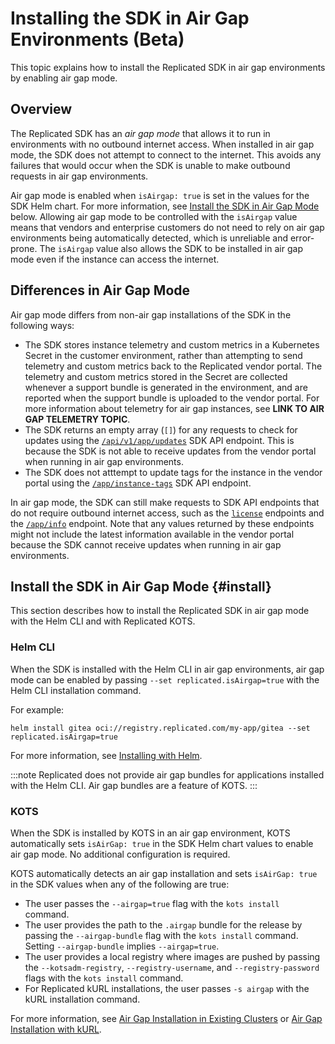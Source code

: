 # Installing the SDK in Air Gap Environments (Beta)

This topic explains how to install the Replicated SDK in air gap environments by enabling air gap mode.

## Overview

The Replicated SDK has an _air gap mode_ that allows it to run in environments with no outbound internet access. When installed in air gap mode, the SDK does not attempt to connect to the internet. This avoids any failures that would occur when the SDK is unable to make outbound requests in air gap environments.

Air gap mode is enabled when `isAirgap: true` is set in the values for the SDK Helm chart. For more information, see [Install the SDK in Air Gap Mode](#install) below. Allowing air gap mode to be controlled with the `isAirgap` value means that vendors and enterprise customers do not need to rely on air gap environments being automatically detected, which is unreliable and error-prone. The `isAirgap` value also allows the SDK to be installed in air gap mode even if the instance can access the internet.

## Differences in Air Gap Mode

Air gap mode differs from non-air gap installations of the SDK in the following ways:
* The SDK stores instance telemetry and custom metrics in a Kubernetes Secret in the customer environment, rather than attempting to send telemetry and custom metrics back to the Replicated vendor portal. The telemetry and custom metrics stored in the Secret are collected whenever a support bundle is generated in the environment, and are reported when the support bundle is uploaded to the vendor portal. For more information about telemetry for air gap instances, see **LINK TO AIR GAP TELEMETRY TOPIC**.
* The SDK returns an empty array (`[]`) for any requests to check for updates using the [`/api/v1/app/updates`](/reference/replicated-sdk-apis#get-appupdates) SDK API endpoint. This is because the SDK is not able to receive updates from the vendor portal when running in air gap environments.
* The SDK does not atttempt to update tags for the instance in the vendor portal using the [`/app/instance-tags`](/reference/replicated-sdk-apis#post-appinstance-tags) SDK API endpoint.

In air gap mode, the SDK can still make requests to SDK API endpoints that do not require outbound internet access, such as the [`license`](/reference/replicated-sdk-apis#license) endpoints and the [`/app/info`](/reference/replicated-sdk-apis#get-appinfo) endpoint. Note that any values returned by these endpoints might not include the latest information available in the vendor portal because the SDK cannot receive updates when running in air gap environments.

## Install the SDK in Air Gap Mode {#install}

This section describes how to install the Replicated SDK in air gap mode with the Helm CLI and with Replicated KOTS.

### Helm CLI

When the SDK is installed with the Helm CLI in air gap environments, air gap mode can be enabled by passing `--set replicated.isAirgap=true` with the Helm CLI installation command.

For example:

```
helm install gitea oci://registry.replicated.com/my-app/gitea --set replicated.isAirgap=true
```

For more information, see [Installing with Helm](/vendor/install-with-helm).

:::note
Replicated does not provide air gap bundles for applications installed with the Helm CLI. Air gap bundles are a feature of KOTS.
:::

### KOTS

When the SDK is installed by KOTS in an air gap environment, KOTS automatically sets `isAirGap: true` in the SDK Helm chart values to enable air gap mode. No additional configuration is required.

KOTS automatically detects an air gap installation and sets `isAirGap: true` in the SDK values when any of the following are true:
* The user passes the `--airgap=true` flag with the `kots install` command.
* The user provides the path to the `.airgap` bundle for the release by passing the `--airgap-bundle` flag with the `kots install` command. Setting `--airgap-bundle` implies `--airgap=true`.
* The user provides a local registry where images are pushed by passing the `--kotsadm-registry`, `--registry-username`, and `--registry-password` flags with the `kots install` command.
* For Replicated kURL installations, the user passes `-s airgap` with the kURL installation command.

For more information, see [Air Gap Installation in Existing Clusters](/enterprise/installing-existing-cluster-airgapped) or [Air Gap Installation with kURL](/enterprise/installing-embedded-airgapped).